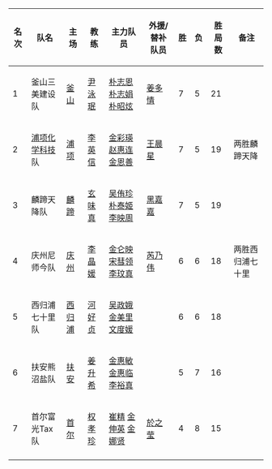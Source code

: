 
{|class="wikitable"
! 名次 !! 队名 !! 主场 !! 教练 !! 主力队员 !! 外援/替补队员 !! 胜 !! 负 !! 胜局数 !! 备注
|-
|1||釜山三美建设队||[[釜山市|釜山]]||[[尹泳珉]]||[[朴志恩]] [[朴志娟]] [[朴昭炫]]||[[姜多情]]||7||5||21||
|-
|2||[[浦项制铁|浦项化学科技]]队||[[浦项市|浦项]]||[[李英信]]||[[金彩瑛]] [[赵惠连]] [[金恩善]]||[[王晨星]]{{flagicon|CHN}}||7||5||19||两胜麟蹄天降
|-
|3||麟蹄天降队||[[麟蹄郡|麟蹄]]||[[玄味真]]||[[吴侑珍]] [[朴泰姬]] [[李映周]]||[[黑嘉嘉]]{{flagicon|TPE}}||7||5||19||
|-
|4||庆州尼师今队||[[庆州市|庆州]]||[[李晶媛]]||[[金仑映]] [[宋彗领]] [[李玟真]]||[[芮乃伟]]{{flagicon|CHN}}||6||6||18||两胜西归浦七十里
|-
|5||西归浦七十里队||[[西归浦市|西归浦]]||[[河好贞]]||[[吴政娥]] [[金美里]] [[文度媛]]|| ||6||6||18||
|-
|6||扶安熊沼盐队||[[扶安郡|扶安]]||[[姜升希]]||[[金惠敏 (棋手)|金惠敏]] [[金惠临]] [[李裕真]]|| ||5||7||16||
|-
|7||首尔富光Tax队||[[首爾特別市|首尔]]||[[权孝珍]]||[[崔精]] [[金伸英]] [[金娜贤]]||[[於之莹]]{{flagicon|CHN}}||4||8||15||
|-
|}